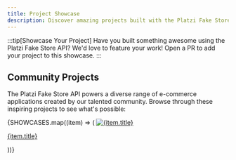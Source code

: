 ```yaml
---
title: Project Showcase
description: Discover amazing projects built with the Platzi Fake Store API
---
```


:::tip[Showcase Your Project]
Have you built something awesome using the Platzi Fake Store API?
We'd love to feature your work! Open a PR to add your project to this showcase.
:::

## Community Projects

The Platzi Fake Store API powers a diverse range of e-commerce applications created by our talented community. Browse through these inspiring projects to see what's possible:


<div class="grid grid-3 not-content">
  {SHOWCASES.map((item) => (
    <a href={item.link} target="_blank" rel="noopener noreferrer">
      <img loading="lazy" src={item.image} alt={item.title} />
      <p>{item.title}</p>
    </a>
  ))}
</div>
